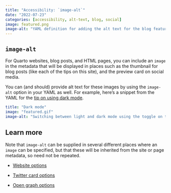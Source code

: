 ```yaml
---
title: "Accessibility: `image-alt`"
date: "2022-07-23"
categories: [accessibility, alt-text, blog, social]
image: featured.png
image-alt: "YAML definition for adding the alt text for the blog featured image. The resulting html which shows the alt text for the image. And the output, blog post listing with the featured image."
---
```


## `image-alt`

For Quarto websites, blog posts, and HTML pages, you can include an `image` in the metadata that will be displayed in places such as the thumbnail for blog posts (like each of the tips on this site), and the preview card on social media.

You can (and should) provide alt text for these images by using the `image-alt` option in your YAML as well.
For example, here's a snippet from the YAML for the [tip on using dark mode](https://mine-cetinkaya-rundel.github.io/quarto-tip-a-day/posts/17-dark-mode/).

``` yaml
title: "Dark mode"
image: "featured.gif"
image-alt: "Switching between light and dark mode using the toggle on the navbar of this blog's homepage."
```

## Learn more

Note that `image-alt` can be supplied in several different places where an `image` can be specified, but that these will be inherited from the site or page metadata, so need not be repeated.

-   [Website options](https://quarto.org/docs/reference/formats/html.html#website)

-   [Twitter card options](https://quarto.org/docs/reference/projects/websites.html#twitter-card)

-   [Open graph options](https://quarto.org/docs/reference/projects/websites.html#open-graph)
